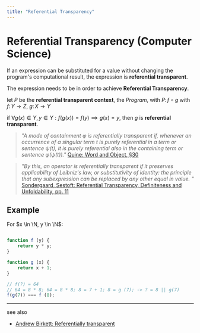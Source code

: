 ```yaml
---
title: "Referential Transparency"
---
```



# Referential Transparency (Computer Science)

If an expression can be substituted for a value without changing the program's computational result, the expression is **referential transparent**.

The expression needs to be <GlosRef name="pure" file="cs.purefunction" /> in order to achieve **Referential Transparency**.

let $P$ be the **referential transparent context**, the _Program_, with $P\colon f \circ g$ with $f\colon Y \rightarrow Z$, $g\colon X \rightarrow Y$

if $\forall g(x) \in Y, y \in Y: f(g(x)) = f(y) \implies g(x) = y$, then $g$ is **referential transparent**.

> _"A mode of containment φ is referentially transparent if, whenever an occurrence of a singular term $t$ is purely referential in a term or sentence $ψ(t)$, it is purely referential also in the containing term or sentence $φ(ψ(t))$."_ [Quine: Word and Object, §30](https://archive.org/details/in.ernet.dli.2015.529086)

> _"By this, an operator is referentially transparent if it preserves applicability of Leibniz's law, or substitutivity of identity:
the principle that any subexpression can be replaced by any other equal in value. "_ [Sondergaard, Sestoft: Referential Transparency,
Definiteness and Unfoldability, pp. 11](https://www.cs.tufts.edu/~nr/cs257/archive/peter-sestoft/ref-trans.pdf)

## Example

For $x \in \N, y \in \N$:

```javascript

function f (y) {
    return y * y;
}

function g (x) {
    return x + 1;
}

// f(?) = 64
// 64 = 8 * 8; 64 = 8 * 8; 8 = 7 + 1; 8 = g (7); -> ? = 8 || g(7)
f(g(7)) === f (8);
```

<BackButton />

--------
see also
 - [Andrew Birkett: Referentially transparent](https://www.nobugs.org/blog/archives/2008/11/12/why-do-they-call-it-referentially-transparent/)